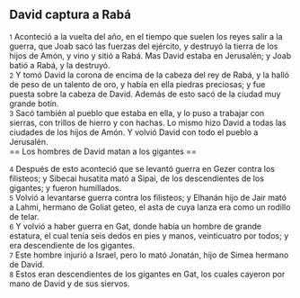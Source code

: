 == David captura a Rabá ==

{{anchor|1}} <small>1</small> Aconteció a la vuelta del año, en el tiempo que suelen los reyes salir a la guerra, que Joab sacó las fuerzas del ejército, y destruyó la tierra de los hijos de Amón, y vino y sitió a Rabá. Mas David estaba en Jerusalén; y Joab batió a Rabá, y la destruyó.<br>
{{anchor|2}} <small>2</small> Y tomó David la corona de encima de la cabeza del rey de Rabá, y la halló de peso de un talento de oro,  y había en ella piedras preciosas; y fue puesta sobre la cabeza de David. Además de esto sacó de la ciudad muy grande botín.<br>
{{anchor|3}} <small>3</small> Sacó también al pueblo que estaba en ella, y lo puso a trabajar con sierras, con trillos de hierro y con hachas. Lo mismo hizo David a todas las ciudades de los hijos de Amón. Y volvió David con todo el pueblo a Jerusalén.<br>
== Los hombres de David matan a los gigantes ==

{{anchor|4}} <small>4</small> Después de esto aconteció que se levantó guerra en Gezer contra los filisteos; y Sibecai husatita mató a Sipai, de los descendientes de los gigantes; y fueron humillados.<br>
{{anchor|5}} <small>5</small> Volvió a levantarse guerra contra los filisteos; y Elhanán hijo de Jair mató a Lahmi, hermano de Goliat geteo, el asta de cuya lanza era como un rodillo de telar.<br>
{{anchor|6}} <small>6</small> Y volvió a haber guerra en Gat, donde había un hombre de grande estatura, el cual tenía seis dedos en pies y manos, veinticuatro por todos; y era descendiente de los gigantes.<br>
{{anchor|7}} <small>7</small> Este hombre injurió a Israel, pero lo mató Jonatán, hijo de Simea hermano de David.<br>
{{anchor|8}} <small>8</small> Estos eran descendientes de los gigantes en Gat, los cuales cayeron por mano de David y de sus siervos.<br>
